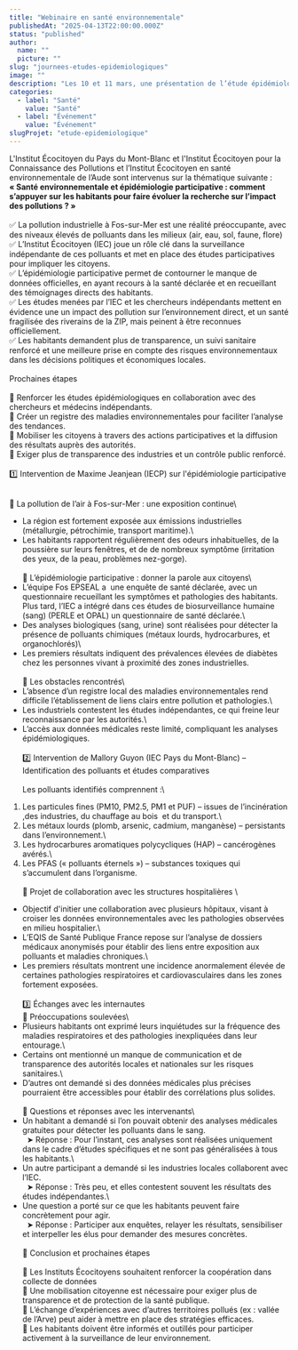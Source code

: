 ```yaml
---
title: "Webinaire en santé environnementale"
publishedAt: "2025-04-13T22:00:00.000Z"
status: "published"
author:
  name: ""
  picture: ""
slug: "journees-etudes-epidemiologiques"
image: ""
description: "Les 10 et 11 mars, une présentation de l’étude épidémiologique menée par L’Institut de Fos sur Mer est faite aux praticiens de santé. L’objectif est la construction commune des Instituts de Fos/Mer, de l’Aude et du Pays du Mont-Blanc d’un programme d’identification de l’état de santé des habitants à l’échelle du territoire du Pays du Mont-Blanc."
categories:
  - label: "Santé"
    value: "Santé"
  - label: "Événement"
    value: "Événement"
slugProjet: "etude-epidemiologique"
---
```


L'Institut Écocitoyen du Pays du Mont-Blanc et l'Institut Écocitoyen pour la Connaissance des Pollutions et l’Institut Écocitoyen en santé environnementale de l’Aude sont intervenus sur la thématique suivante : **« Santé environnementale et épidémiologie participative : comment s’appuyer sur les habitants pour faire évoluer la recherche sur l’impact des pollutions ? »**\
\
✅ La pollution industrielle à Fos-sur-Mer est une réalité préoccupante, avec des niveaux élevés de polluants dans les milieux (air, eau, sol, faune, flore) ✅ L’Institut Écocitoyen (IEC) joue un rôle clé dans la surveillance indépendante de ces polluants et met en place des études participatives pour impliquer les citoyens.\
✅ L’épidémiologie participative permet de contourner le manque de données officielles, en ayant recours à la santé déclarée et en recueillant des témoignages directs des habitants.\
✅ Les études menées par l’IEC et les chercheurs indépendants mettent en évidence une un impact des pollution sur l’environnement direct, et un santé fragilisée des riverains de la ZIP, mais peinent à être reconnues officiellement.\
✅ Les habitants demandent plus de transparence, un suivi sanitaire renforcé et une meilleure prise en compte des risques environnementaux dans les décisions politiques et économiques locales.\
\
Prochaines étapes\
\
🎯 Renforcer les études épidémiologiques en collaboration avec des chercheurs et médecins indépendants.\
🎯 Créer un registre des maladies environnementales pour faciliter l’analyse des tendances.\
🎯 Mobiliser les citoyens à travers des actions participatives et la diffusion des résultats auprès des autorités.\
🎯 Exiger plus de transparence des industries et un contrôle public renforcé.\
\
1️⃣ Intervention de Maxime Jeanjean (IECP) sur l'épidémiologie participative

\
🔹 La pollution de l’air à Fos-sur-Mer : une exposition continue\\

- La région est fortement exposée aux émissions industrielles (métallurgie, pétrochimie, transport maritime).\\
- Les habitants rapportent régulièrement des odeurs inhabituelles, de la poussière sur leurs fenêtres, et de de nombreux symptôme (irritation des yeux, de la peau, problèmes nez-gorge).\
  \
  🔹 L’épidémiologie participative : donner la parole aux citoyens\\
- L’équipe Fos EPSEAL a  une enquête de santé déclarée, avec un questionnaire recueillant les symptômes et pathologies des habitants. Plus tard, l’IEC a intégré dans ces études de biosurveillance humaine (sang) (PERLE et OPAL) un questionnaire de santé déclarée.\\
- Des analyses biologiques (sang, urine) sont réalisées pour détecter la présence de polluants chimiques (métaux lourds, hydrocarbures, et organochlorés)\\
- Les premiers résultats indiquent des prévalences élevées de diabètes chez les personnes vivant à proximité des zones industrielles.\
  \
  🔹 Les obstacles rencontrés\\
- L’absence d’un registre local des maladies environnementales rend difficile l’établissement de liens clairs entre pollution et pathologies.\\
- Les industriels contestent les études indépendantes, ce qui freine leur reconnaissance par les autorités.\\
- L’accès aux données médicales reste limité, compliquant les analyses épidémiologiques.\
  \
  2️⃣ Intervention de Mallory Guyon (IEC Pays du Mont-Blanc) – Identification des polluants et études comparatives\
  \
  Les polluants identifiés comprennent :\\

1. Les particules fines (PM10, PM2.5, PM1 et PUF) – issues de l’incinération ,des industries, du chauffage au bois  et du transport.\\
2. Les métaux lourds (plomb, arsenic, cadmium, manganèse) – persistants dans l’environnement.\\
3. Les hydrocarbures aromatiques polycycliques (HAP) – cancérogènes avérés.\\
4. Les PFAS (« polluants éternels ») – substances toxiques qui s’accumulent dans l’organisme.\
   \
   🔹 Projet de collaboration avec les structures hospitalières \\

- Objectif d'initier une collaboration avec plusieurs hôpitaux, visant à croiser les données environnementales avec les pathologies observées en milieu hospitalier.\\
- L’EQIS de Santé Publique France repose sur l’analyse de dossiers médicaux anonymisés pour établir des liens entre exposition aux polluants et maladies chroniques.\\
- Les premiers résultats montrent une incidence anormalement élevée de certaines pathologies respiratoires et cardiovasculaires dans les zones fortement exposées.\
  \
  3️⃣ Échanges avec les internautes\
  🔹 Préoccupations soulevées\\
- Plusieurs habitants ont exprimé leurs inquiétudes sur la fréquence des maladies respiratoires et des pathologies inexpliquées dans leur entourage.\\
- Certains ont mentionné un manque de communication et de transparence des autorités locales et nationales sur les risques sanitaires.\\
- D’autres ont demandé si des données médicales plus précises pourraient être accessibles pour établir des corrélations plus solides.\
  \
  🔹 Questions et réponses avec les intervenants\\
- Un habitant a demandé si l’on pouvait obtenir des analyses médicales gratuites pour détecter les polluants dans le sang.\
    ➤ Réponse : Pour l’instant, ces analyses sont réalisées uniquement dans le cadre d’études spécifiques et ne sont pas généralisées à tous les habitants.\\
- Un autre participant a demandé si les industries locales collaborent avec l’IEC.\
    ➤ Réponse : Très peu, et elles contestent souvent les résultats des études indépendantes.\\
- Une question a porté sur ce que les habitants peuvent faire concrètement pour agir.\
    ➤ Réponse : Participer aux enquêtes, relayer les résultats, sensibiliser et interpeller les élus pour demander des mesures concrètes.\
  \
  📌 Conclusion et prochaines étapes\
  \
  📌 Les Instituts Écocitoyens souhaitent renforcer la coopération dans collecte de données\
  📌 Une mobilisation citoyenne est nécessaire pour exiger plus de transparence et de protection de la santé publique.\
  📌 L’échange d’expériences avec d’autres territoires pollués (ex : vallée de l’Arve) peut aider à mettre en place des stratégies efficaces.\
  📌 Les habitants doivent être informés et outillés pour participer activement à la surveillance de leur environnement.
